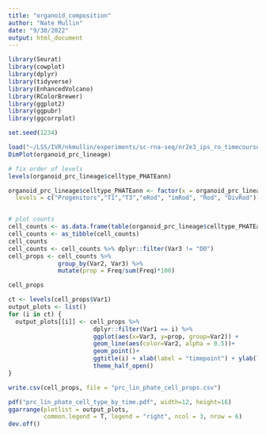 ```yaml
---
title: "organoid_composition"
author: "Nate Mullin"
date: "9/30/2022"
output: html_document
---
```


```r
library(Seurat)
library(cowplot)
library(dplyr)
library(tidyverse)
library(EnhancedVolcano)
library(RColorBrewer)
library(ggplot2)
library(ggpubr)
library(ggcorrplot)

set.seed(1234)

```




```r
load("~/LSS/IVR/nkmullin/experiments/sc-rna-seq/nr2e3_ips_ro_timecourse/seurat_downstream/phate_pseudotime_trajectory/organoid_prc_lineage_only_PHATEann.RData")
DimPlot(organoid_prc_lineage)
```

```r
# fix order of levels
levels(organoid_prc_lineage$celltype_PHATEann)

organoid_prc_lineage$celltype_PHATEann <- factor(x = organoid_prc_lineage$celltype_PHATEann, 
  levels = c("Progenitors","T1","T3","eRod", "imRod", "Rod", "DivRod"))


# plot counts
cell_counts <- as.data.frame(table(organoid_prc_lineage$celltype_PHATEann, organoid_prc_lineage$line, organoid_prc_lineage$timepoint))
cell_counts <- as_tibble(cell_counts)
cell_counts
cell_counts <- cell_counts %>% dplyr::filter(Var3 != "D0")
cell_props <- cell_counts %>%
              group_by(Var2, Var3) %>%
              mutate(prop = Freq/sum(Freq)*100)

cell_props

ct <- levels(cell_props$Var1)
output_plots <- list()
for (i in ct) { 
  output_plots[[i]] <- cell_props %>% 
                        dplyr::filter(Var1 == i) %>% 
                        ggplot(aes(x=Var3, y=prop, group=Var2)) +
                        geom_line(aes(color=Var2, alpha = 0.5))+
                        geom_point()+
                        ggtitle(i) + xlab(label = "timepoint") + ylab(label = "proportion") + 
                        theme_half_open()
}

write.csv(cell_props, file = "prc_lin_phate_cell_props.csv")

pdf("prc_lin_phate_cell_type_by_time.pdf", width=12, height=16)
ggarrange(plotlist = output_plots,
          common.legend = T, legend = "right", ncol = 3, nrow = 6)
dev.off()
```



















